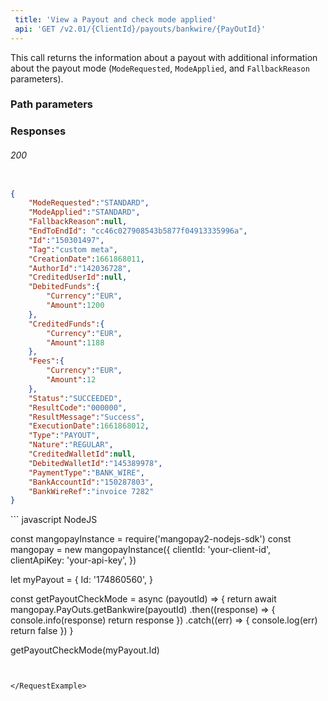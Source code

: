 ```yaml
---  
 title: 'View a Payout and check mode applied'  
 api: 'GET /v2.01/{ClientId}/payouts/bankwire/{PayOutId}'  
---  
```


  

This call returns the information about a payout with additional information about the payout mode (`ModeRequested`, `ModeApplied`, and `FallbackReason` parameters).  

### Path parameters  

<PayoutId />  

### Responses  

###### 200   

<ModeRequestedResponse />  

<ModeAppliedResponse />  

<FallbackReasonResponse />  

<EndToEndIdResponse />  

<IdResponse />  

<TagResponse />  

<CreationDateResponse />  

<AuthorIdResponse />  

<CreditedUserIdResponse />  

<DebitedFundsResponse />  

<CreditedFundsResponse />  

<FeesResponse />  

<StatusResponse />  

<ResultCodeResponse />  

<ResultMessageResponse />  

<ExecutionDateResponse />  

<TypeResponse />  

<NatureResponse />  

<CreditedWalletIdResponse />  

<DebitedWalletIdResponse />  

<PaymentTypeResponse />  

<BankAccountIdResponse />  

<BankWireRefResponse />  

 <ResponseExample>  

```json 200  

{
    "ModeRequested":"STANDARD",
    "ModeApplied":"STANDARD",
    "FallbackReason":null,
    "EndToEndId": "cc46c027908543b5877f04913335996a",
    "Id":"150301497",
    "Tag":"custom meta",
    "CreationDate":1661868011,
    "AuthorId":"142036728",
    "CreditedUserId":null,
    "DebitedFunds":{
        "Currency":"EUR",
        "Amount":1200
    },
    "CreditedFunds":{
        "Currency":"EUR",
        "Amount":1188
    },
    "Fees":{
        "Currency":"EUR",
        "Amount":12
    },
    "Status":"SUCCEEDED",
    "ResultCode":"000000",
    "ResultMessage":"Success",
    "ExecutionDate":1661868012,
    "Type":"PAYOUT",
    "Nature":"REGULAR",
    "CreditedWalletId":null,
    "DebitedWalletId":"145389978",
    "PaymentType":"BANK_WIRE",
    "BankAccountId":"150287803",
    "BankWireRef":"invoice 7282"
}  

 ```  

 </ResponseExample>  

<RequestExample>  
```  
javascript NodeJS  

const mangopayInstance = require('mangopay2-nodejs-sdk')
const mangopay = new mangopayInstance({
  clientId: 'your-client-id',
  clientApiKey: 'your-api-key',
})

let myPayout = {
  Id: '174860560',
}

const getPayoutCheckMode = async (payoutId) => {
  return await mangopay.PayOuts.getBankwire(payoutId)
    .then((response) => {
      console.info(response)
      return response
    })
    .catch((err) => {
      console.log(err)
      return false
    })
}

getPayoutCheckMode(myPayout.Id)  
```  

  
</RequestExample>